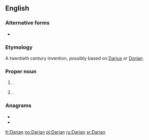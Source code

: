 ==English==

===Alternative forms===
* {{l|en|Darien}}

===Etymology===
A twentieth century invention, possibly based on [[Darius]] or [[Dorian]].

===Proper noun===
{{en-proper noun}}

# {{given name|male|from=coinages}}.
# {{given name|female|from=coinages}}.

===Anagrams===
* {{l|en|Adrian}}
* {{l|en|radian}}

[[fr:Darian]]
[[no:Darian]]
[[pl:Darian]]
[[ru:Darian]]
[[sr:Darian]]